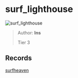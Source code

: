 
# surf_lighthouse

![surf_lighthouse](https://raw.githubusercontent.com/Sayt123/SurfMapPics/Maps-and-bonuses/csgo/surf_lighthouse.jpg)

> Author: **Ins**
>
> Tier 3

## Records

[surfheaven](https://surfheaven.eu/map/surf_lighthouse)
